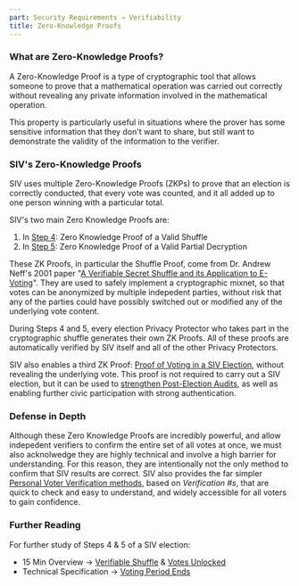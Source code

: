 ```yaml
---
part: Security Requirements → Verifiability
title: Zero-Knowledge Proofs
---
```


### What are Zero-Knowledge Proofs?

A Zero-Knowledge Proof is a type of cryptographic tool that allows someone to prove that a mathematical operation was carried out correctly without revealing any private information involved in the mathematical operation.

This property is particularly useful in situations where the prover has some sensitive information that they don't want to share, but still want to demonstrate the validity of the information to the verifier.

### SIV's Zero-Knowledge Proofs

SIV uses multiple Zero-Knowledge Proofs (ZKPs) to prove that an election is correctly conducted, that every vote was counted, and it all added up to one person winning with a particular total.

SIV's two main Zero Knowledge Proofs are:

1. In [Step 4](/technical-specifications#step-4-votes-are-anonymized): Zero Knowledge Proof of a Valid Shuffle
2. In [Step 5](/technical-specifications#step-5-encrypted-votes-are-unlocked-and-tallied): Zero Knowledge Proof of a Valid Partial Decryption

These ZK Proofs, in particular the Shuffle Proof, come from Dr. Andrew Neff's 2001 paper "[A Verifiable Secret Shuffle and its Application to E-Voting](https://www.freehaven.net/anonbib/cache/shuffle:ccs01.pdf)". They are used to safely implement a cryptographic mixnet, so that votes can be anonymized by multiple indepedent parties, without risk that any of the parties could have possibly switched out or modified any of the underlying vote content.

During Steps 4 and 5, every election Privacy Protector who takes part in the cryptographic shuffle generates their own ZK Proofs. All of these proofs are automatically verified by SIV itself and all of the other Privacy Protectors.

SIV also enables a third ZK Proof: [Proof of Voting in a SIV Election](/authentication#zero-knowledge-proof-that-a-device-cast-a-siv-vote), without revealing the underlying vote. This proof is not required to carry out a SIV election, but it can be used to [strengthen Post-Election Audits](/verifiability/rla#carrying-out-a-siv-rla), as well as enabling further civic participation with strong authentication.

### Defense in Depth

Although these Zero Knowledge Proofs are incredibly powerful, and allow indepedent verifiers to confirm the entire set of all votes at once, we must also acknolwedge they are highly technical and involve a high barrier for understanding. For this reason, they are intentionally not the only method to confirm that SIV results are correct. SIV also provides the far simpler [Personal Voter Verification methods](/verifiability/personal-vote), based on _Verification #s_, that are quick to check and easy to understand, and widely accessible for all voters to gain confidence.

### Further Reading

For further study of Steps 4 & 5 of a SIV election:

- 15 Min Overview → [Verifiable Shuffle](https://siv.org/protocol#4) & [Votes Unlocked](https://siv.org/protocol#5)
- Technical Specification → [Voting Period Ends](/technical-specifications#voting-period-ends)
